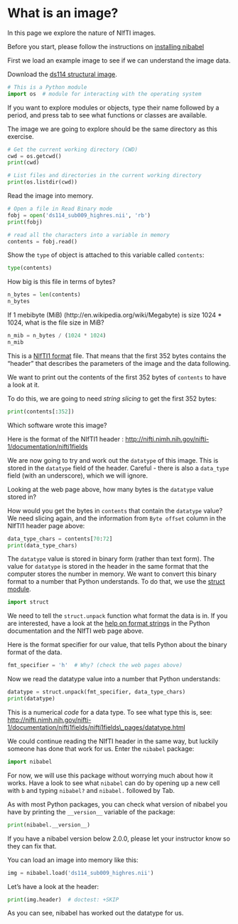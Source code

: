 # What is an image?

In this page we explore the nature of NIfTI images.

Before you start, please follow the instructions on [installing
nibabel]({{ site.baseurl }}{% link install_nibabel.md %})

First we load an example image to see if we can understand the image data.

Download the [ds114 structural image]({{ site.url }}{{ site.baseurl }}/data/ds114_sub009_highres.nii).

```python
# This is a Python module
import os  # module for interacting with the operating system
```

If you want to explore modules or objects, type their name followed by a
period, and press tab to see what functions or classes are available.

The image we are going to explore should be the same directory as this
exercise.

```python
# Get the current working directory (CWD)
cwd = os.getcwd()
print(cwd)
```

```python
# List files and directories in the current working directory
print(os.listdir(cwd))
```

Read the image into memory.

```python
# Open a file in Read Binary mode
fobj = open('ds114_sub009_highres.nii', 'rb')
print(fobj)
```

```python
# read all the characters into a variable in memory
contents = fobj.read()
```

Show the `type` of object is attached to this variable called `contents`:

```python
type(contents)
```

How big is this file in terms of bytes?

```python
n_bytes = len(contents)
n_bytes
```

If 1 mebibyte (MiB) (http://en.wikipedia.org/wiki/Megabyte) is size 1024 \*
1024, what is the file size in MiB?

```python
n_mib = n_bytes / (1024 * 1024)
n_mib
```

This is a [NIfTI1 format](http://nifti.nimh.nih.gov/nifti-1) file.  That means
that the first 352 bytes contains the "header" that describes the parameters
of the image and the data following.

We want to print out the contents of the first 352 bytes of `contents`
to have a look at it.

To do this, we are going to need *string slicing* to get the first 352
bytes:

```python
print(contents[:352])
```

Which software wrote this image?

Here is the format of the NIfTI1 header :
<http://nifti.nimh.nih.gov/nifti-1/documentation/nifti1fields>

We are now going to try and work out the `datatype` of this image.  This is
stored in the `datatype` field of the header. Careful - there is also a
`data_type` field (with an underscore), which we will ignore.

Looking at the web page above, how many bytes is the `datatype` value
stored in?

How would you get the bytes in `contents` that contain the `datatype`
value?  We need slicing again, and the information from `Byte offset` column
in the NIfTI1 header page above:

```python
data_type_chars = contents[70:72]
print(data_type_chars)
```

The `datatype` value is stored in binary form (rather than text form).  The
value for `datatype` is stored in the header in the same format that the
computer stores the number in memory. We want to convert this binary format to
a number that Python understands. To do that, we use the [struct
module](https://docs.python.org/3/library/struct.html).

```python
import struct
```

We need to tell the `struct.unpack` function what format the data is in.  If
you are interested, have a look at the [help on format
strings](https://docs.python.org/3/library/struct.html#format-characters) in
the Python documentation and the NIfTI web page above.

Here is the format specifier for our value, that tells Python about the binary
format of the data.

```python
fmt_specifier = 'h'  # Why? (check the web pages above)
```

Now we read the datatype value into a number that Python understands:

```python
datatype = struct.unpack(fmt_specifier, data_type_chars)
print(datatype)
```

This is a numerical *code* for a data type. To see what type this is, see:
<http://nifti.nimh.nih.gov/nifti-1/documentation/nifti1fields/nifti1fields\_pages/datatype.html>

We could continue reading the NIfTI header in the same way, but luckily
someone has done that work for us. Enter the `nibabel` package:

```python
import nibabel
```

For now, we will use this package without worrying much about how it works.
Have a look to see what `nibabel` can do by opening up a new cell with `b` and
typing `nibabel?` and `nibabel.` followed by Tab.

As with most Python packages, you can check what version of nibabel you have
by printing the `__version__` variable of the package:

```python
print(nibabel.__version__)
```

If you have a nibabel version below 2.0.0, please let your instructor know so
they can fix that.

You can load an image into memory like this:

```python
img = nibabel.load('ds114_sub009_highres.nii')
```

Let's have a look at the header:

```python
print(img.header)  # doctest: +SKIP
```

As you can see, nibabel has worked out the datatype for us.
